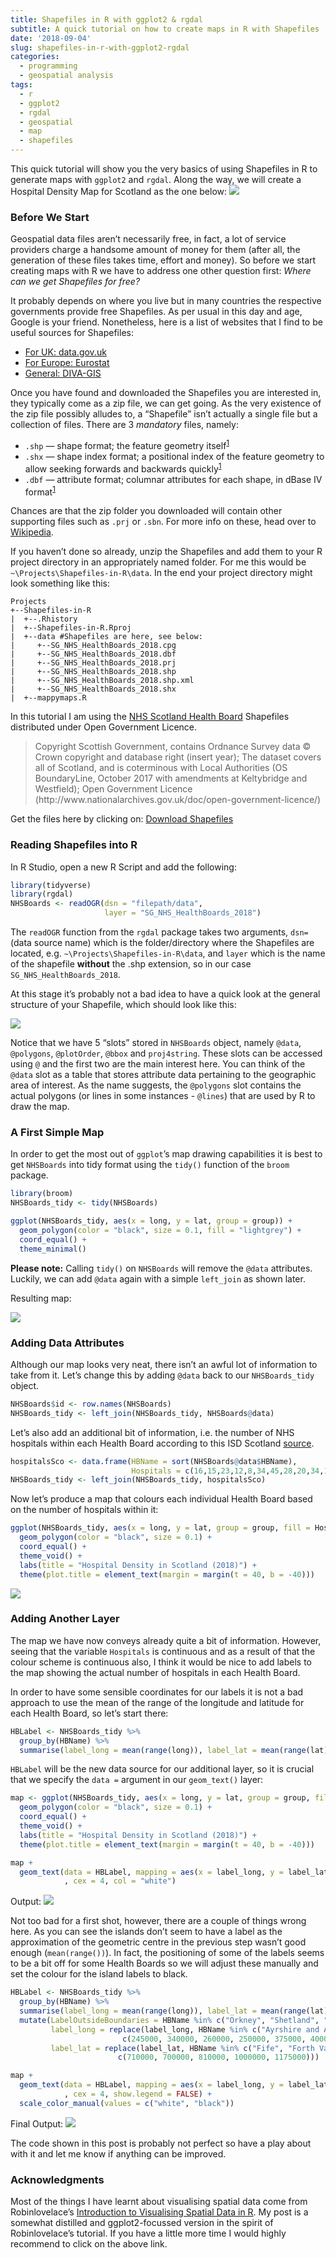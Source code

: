 ```yaml
---
title: Shapefiles in R with ggplot2 & rgdal
subtitle: A quick tutorial on how to create maps in R with Shapefiles
date: '2018-09-04'
slug: shapefiles-in-r-with-ggplot2-rgdal
categories:
  - programming
  - geospatial analysis
tags:
  - r
  - ggplot2
  - rgdal
  - geospatial
  - map
  - shapefiles
---
```


This quick tutorial will show you the very basics of using Shapefiles in R to generate maps with `ggplot2` and `rgdal`.
Along the way, we will create a Hospital Density Map for Scotland as the one below:
![](/post/2018-09-04-shapefiles-in-r-with-ggplot2-rgdal_files/HosDenScoFinal.png)

### Before We Start

Geospatial data files aren't necessarily free, in fact, a lot of service providers charge a handsome amount of money for them (after all, the generation of these files takes time, effort and money). So before we start creating maps with R we have to address one other question first: *Where can we get Shapefiles for free?*

It probably depends on where you live but in many countries the respective governments provide free Shapefiles. As per usual in this day and age, Google is your friend. Nonetheless, here is a list of websites that I find to be useful sources for Shapefiles:

* [For UK: data.gov.uk](https://data.gov.uk/)
* [For Europe: Eurostat](https://ec.europa.eu/eurostat/web/gisco/)
* [General: DIVA-GIS](http://www.diva-gis.org/gdata)

Once you have found and downloaded the Shapefiles you are interested in, they typically come as a zip file, we can get going.
As the very existence of the zip file possibly alludes to, a "Shapefile" isn't actually a single file but a collection of files. There are 3 *mandatory* files, namely:

* `.shp` — shape format; the feature geometry itself^[1](https://en.wikipedia.org/wiki/Shapefile)^
* `.shx` — shape index format; a positional index of the feature geometry to allow seeking forwards and backwards quickly^[1](https://en.wikipedia.org/wiki/Shapefile)^
* `.dbf` — attribute format; columnar attributes for each shape, in dBase IV format^[1](https://en.wikipedia.org/wiki/Shapefile)^

Chances are that the zip folder you downloaded will contain other supporting files such as `.prj` or `.sbn`. For more info on these, head over to [Wikipedia](https://en.wikipedia.org/wiki/Shapefile).

If you haven't done so already, unzip the Shapefiles and add them to your R project directory in an appropriately named folder. For me this would be `~\Projects\Shapefiles-in-R\data`. In the end your project directory might look something like this:

```
Projects
+--Shapefiles-in-R
|  +--.Rhistory
|  +--Shapefiles-in-R.Rproj
|  +--data #Shapefiles are here, see below:
|     +--SG_NHS_HealthBoards_2018.cpg
|     +--SG_NHS_HealthBoards_2018.dbf
|     +--SG_NHS_HealthBoards_2018.prj
|     +--SG_NHS_HealthBoards_2018.shp
|     +--SG_NHS_HealthBoards_2018.shp.xml
|     +--SG_NHS_HealthBoards_2018.shx
|  +--mappymaps.R
```

In this tutorial I am using the [NHS Scotland Health Board](https://data.gov.uk/dataset/27d0fe5f-79bb-4116-aec9-a8e565ff756a/nhs-health-boards) Shapefiles distributed under Open Government Licence.

> Copyright Scottish Government, contains Ordnance Survey data © Crown copyright and database right (insert year); The dataset covers all of Scotland, and is coterminous with Local Authorities (OS BoundaryLine, October 2017 with amendments at Keltybridge and Westfield); Open Government Licence (http://www.nationalarchives.gov.uk/doc/open-government-licence/)

Get the files here by clicking on: [Download Shapefiles](sedsh127.sedsh.gov.uk/Atom_data/ScotGov/ZippedShapefiles/SG_NHS_HealthBoards_2018.zip)

### Reading Shapefiles into R

In R Studio, open a new R Script and add the following:

```r
library(tidyverse)
library(rgdal)
NHSBoards <- readOGR(dsn = "filepath/data", 
                     layer = "SG_NHS_HealthBoards_2018")
```

The `readOGR` function from the `rgdal` package takes two arguments, `dsn=` (data source name) which is the folder/directory where the Shapefiles are located, e.g. `~\Projects\Shapefiles-in-R\data`, and `layer` which is the name of the shapefile **without** the .shp extension, so in our case `SG_NHS_HealthBoards_2018`.

At this stage it's probably not a bad idea to have a quick look at the general structure of your Shapefile, which should look like this:

![](/post/2018-09-04-shapefiles-in-r-with-ggplot2-rgdal_files/glimpse-board-shp.PNG)

Notice that we have 5 "slots" stored in `NHSBoards` object, namely `@data`, `@polygons`, `@plotOrder`, `@bbox` and `proj4string`. These slots can be accessed using `@` and the first two are the main interest here. You can think of the `@data` slot as a table that stores attribute data pertaining to the geographic area of interest. As the name suggests, the `@polygons` slot contains the actual polygons (or lines in some instances - `@lines`) that are used by R to draw the map.

### A First Simple Map

In order to get the most out of `ggplot`'s map drawing capabilities it is best to get `NHSBoards` into tidy format using the `tidy()` function of the `broom` package.

```r
library(broom)
NHSBoards_tidy <- tidy(NHSBoards)

ggplot(NHSBoards_tidy, aes(x = long, y = lat, group = group)) +
  geom_polygon(color = "black", size = 0.1, fill = "lightgrey") +
  coord_equal() +
  theme_minimal()
```

**Please note:** Calling `tidy()` on `NHSBoards` will remove the `@data` attributes. Luckily, we can add `@data` again with a simple `left_join` as shown later.

Resulting map:

![](/post/2018-09-04-shapefiles-in-r-with-ggplot2-rgdal_files/BasicMapHB.png)

### Adding Data Attributes

Although our map looks very neat, there isn't an awful lot of information to take from it. Let's change this by adding `@data` back to our `NHSBoards_tidy` object.

```r
NHSBoards$id <- row.names(NHSBoards)
NHSBoards_tidy <- left_join(NHSBoards_tidy, NHSBoards@data)
```

Let's also add an additional bit of information, i.e. the number of NHS hospitals within each Health Board according to this ISD Scotland [source](http://www.isdscotland.org/Health-Topics/Hospital-Care/Hospitals/).

```r
hospitalsSco <- data.frame(HBName = sort(NHSBoards@data$HBName),
                           Hospitals = c(16,15,23,12,8,34,45,28,20,34,1,1,32,3))
NHSBoards_tidy <- left_join(NHSBoards_tidy, hospitalsSco)
```

Now let's produce a map that colours each individual Health Board based on the number of hospitals within it:

```r
ggplot(NHSBoards_tidy, aes(x = long, y = lat, group = group, fill = Hospitals)) +
  geom_polygon(color = "black", size = 0.1) +
  coord_equal() +
  theme_void() +
  labs(title = "Hospital Density in Scotland (2018)") +
  theme(plot.title = element_text(margin = margin(t = 40, b = -40)))
```

![](/post/2018-09-04-shapefiles-in-r-with-ggplot2-rgdal_files/HospDensSco2018.png)

### Adding Another Layer

The map we have now conveys already quite a bit of information. However, seeing that the variable `Hospitals` is continuous and as a result of that the colour scheme is continuous also, I think it would be nice to add labels to the map showing the actual number of hospitals in each Health Board. 

In order to have some sensible coordinates for our labels it is not a bad approach to use the mean of the range of the longitude and latitude for each Health Board, so let's start there:

```r
HBLabel <- NHSBoards_tidy %>%
  group_by(HBName) %>%
  summarise(label_long = mean(range(long)), label_lat = mean(range(lat)), Hospitals = mean(Hospitals))
```

`HBLabel` will be the new data source for our additional layer, so it is crucial that we specify the `data =` argument in our `geom_text()` layer:

```r
map <- ggplot(NHSBoards_tidy, aes(x = long, y = lat, group = group, fill = Hospitals)) +
  geom_polygon(color = "black", size = 0.1) +
  coord_equal() +
  theme_void() +
  labs(title = "Hospital Density in Scotland (2018)") +
  theme(plot.title = element_text(margin = margin(t = 40, b = -40)))

map +
  geom_text(data = HBLabel, mapping = aes(x = label_long, y = label_lat, label = Hospitals, group = NA)
            , cex = 4, col = "white")
```

Output:
![](/post/2018-09-04-shapefiles-in-r-with-ggplot2-rgdal_files/HospScotLab1.png)

Not too bad for a first shot, however, there are a couple of things wrong here. As you can see the islands don't seem to have a label as the approximation of the geometric centre in the previous step wasn't good enough (`mean(range())`). In fact, the positioning of some of the labels seems to be a bit off for some Health Boards so we will adjust these manually and set the colour for the island labels to black.

```r
HBLabel <- NHSBoards_tidy %>%
  group_by(HBName) %>%
  summarise(label_long = mean(range(long)), label_lat = mean(range(lat)), Hospitals = mean(Hospitals)) +
  mutate(LabelOutsideBoundaries = HBName %in% c("Orkney", "Shetland", "Western Isles"),
         label_long = replace(label_long, HBName %in% c("Ayrshire and Arran", "Fife", "Forth Valley", "Highland", "Orkney", "Shetland", "Western Isles"), 
                         c(245000, 340000, 260000, 250000, 375000, 400000, 75000)),
         label_lat = replace(label_lat, HBName %in% c("Fife", "Forth Valley", "Highland", "Orkney", "Shetland"), 
                        c(710000, 700000, 810000, 1000000, 1175000)))

map +
  geom_text(data = HBLabel, mapping = aes(x = label_long, y = label_lat, label = Hospitals, group = NA, col = LabelOutsideBoundaries)
            , cex = 4, show.legend = FALSE) +
  scale_color_manual(values = c("white", "black"))
```

Final Output:
![](/post/2018-09-04-shapefiles-in-r-with-ggplot2-rgdal_files/HosDenScoFinal.png)

The code shown in this post is probably not perfect so have a play about with it and let me know if anything can be improved.

### Acknowledgments

Most of the things I have learnt about visualising spatial data come from Robinlovelace's [Introduction to Visualising Spatial Data in R](https://github.com/Robinlovelace/Creating-maps-in-R). My post is a somewhat distilled and ggplot2-focussed version in the spirit of Robinlovelace's tutorial. If you have a little more time I would highly recommend to click on the above link.

